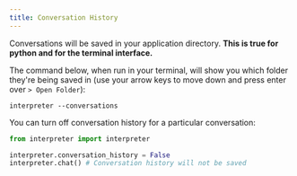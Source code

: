 ```yaml
---
title: Conversation History
---
```


Conversations will be saved in your application directory. **This is true for python and for the terminal interface.**

The command below, when run in your terminal, will show you which folder they're being saved in (use your arrow keys to move down and press enter over `> Open Folder`):

```shell
interpreter --conversations
```

You can turn off conversation history for a particular conversation:

```python
from interpreter import interpreter

interpreter.conversation_history = False
interpreter.chat() # Conversation history will not be saved
```